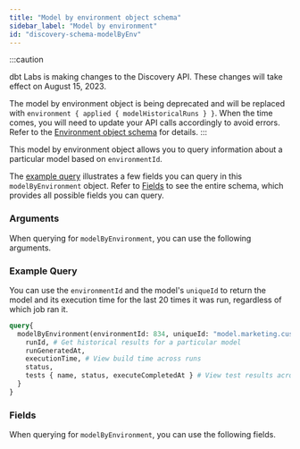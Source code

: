 ```yaml
---
title: "Model by environment object schema"
sidebar_label: "Model by environment"
id: "discovery-schema-modelByEnv"
---
```



:::caution

dbt Labs is making changes to the Discovery API. These changes will take effect on August 15, 2023.

The model by environment object is being deprecated and will be replaced with `environment { applied { modelHistoricalRuns } }`. When the time comes, you will need to update your API calls accordingly to avoid errors. Refer to the
[Environment object schema](/docs/dbt-cloud-apis/discovery-schema-environment) for details.
:::

This model by environment object allows you to query information about a particular model based on `environmentId`.

The [example query](#example-query) illustrates a few fields you can query in this `modelByEnvironment` object. Refer to [Fields](#fields) to see the entire schema, which provides all possible fields you can query.

### Arguments

When querying for `modelByEnvironment`, you can use the following arguments.

<ArgsTable queryName="modelByEnvironment" />


### Example Query

You can use the `environmentId` and the model's `uniqueId` to return the model and its execution time for the last 20 times it was run, regardless of which job ran it.


```graphql
query{
  modelByEnvironment(environmentId: 834, uniqueId: "model.marketing.customers", lastRunCount: 20) {
    runId, # Get historical results for a particular model
    runGeneratedAt,
    executionTime, # View build time across runs
    status,
    tests { name, status, executeCompletedAt } # View test results across runs
  }
}
```

### Fields
When querying for `modelByEnvironment`, you can use the following fields.

<SchemaTable nodeName="ModelNode" />

